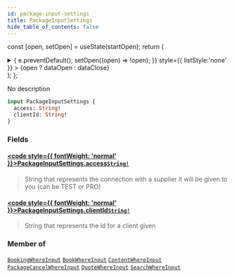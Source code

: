 ```yaml
---
id: package-input-settings
title: PackageInputSettings
hide_table_of_contents: false
---
```






const [open, setOpen] = useState(startOpen);
return (
<details {...(open ? { open: true } : {})} className="details" style={{ border:'none', boxShadow:'none', background:'var(--ifm-background-color)' }}>
<summary
onClick={(e) => {
e.preventDefault();
setOpen((open) => !open);
}}
style={{ listStyle:'none' }} >
{open ? dataOpen : dataClose}
</summary>
{open && children}
</details>
);
};

No description

```graphql
input PackageInputSettings {
  access: String!
  clientId: String!
}
```

### Fields

#### [<code style={{ fontWeight: 'normal' }}>PackageInputSettings.<b>access</b></code>](#)<Bullet />[`String!`](/api/scalars/string) <Badge class="badge badge--secondary" text="non-null"/> <Badge class="badge badge--secondary" text="scalar"/>

> String that represents the connection with a supplier it will be given to you (can be TEST or PRO)

#### [<code style={{ fontWeight: 'normal' }}>PackageInputSettings.<b>clientId</b></code>](#)<Bullet />[`String!`](/api/scalars/string) <Badge class="badge badge--secondary" text="non-null"/> <Badge class="badge badge--secondary" text="scalar"/>

> String that represents the id for a client given

### Member of

[`BookingWhereInput`](/api/inputs/booking-where-input) <Badge class="badge badge--secondary" text="input"/><Bullet />[`BookWhereInput`](/api/inputs/book-where-input) <Badge class="badge badge--secondary" text="input"/><Bullet />[`ContentWhereInput`](/api/inputs/content-where-input) <Badge class="badge badge--secondary" text="input"/><Bullet />[`PackageCancelWhereInput`](/api/inputs/package-cancel-where-input) <Badge class="badge badge--secondary" text="input"/><Bullet />[`QuoteWhereInput`](/api/inputs/quote-where-input) <Badge class="badge badge--secondary" text="input"/><Bullet />[`SearchWhereInput`](/api/inputs/search-where-input) <Badge class="badge badge--secondary" text="input"/>
